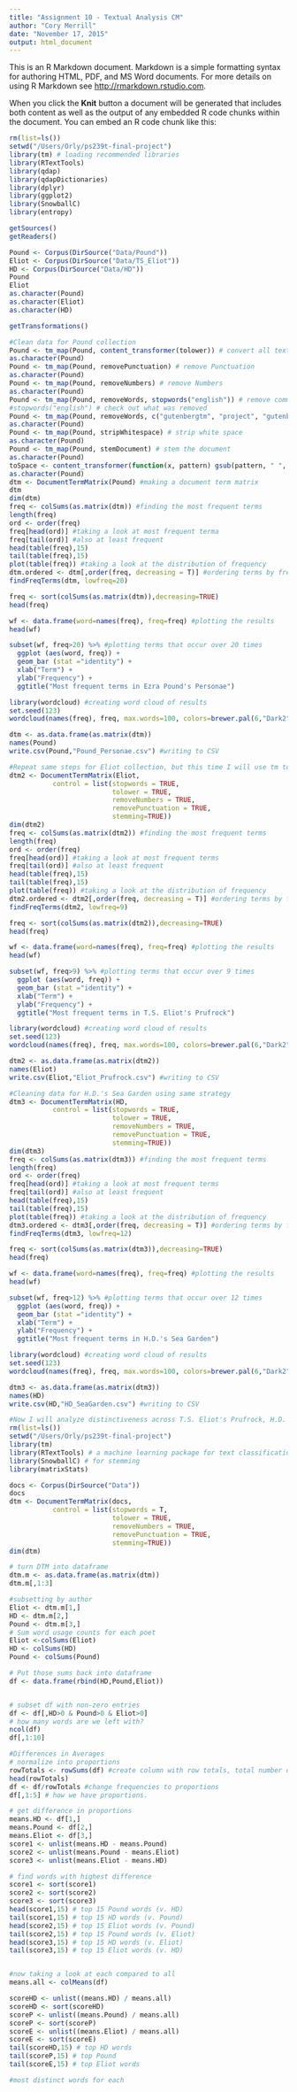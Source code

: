 ```yaml
---
title: "Assignment 10 - Textual Analysis CM"
author: "Cory Merrill"
date: "November 17, 2015"
output: html_document
---
```


This is an R Markdown document. Markdown is a simple formatting syntax for authoring HTML, PDF, and MS Word documents. For more details on using R Markdown see <http://rmarkdown.rstudio.com>.

When you click the **Knit** button a document will be generated that includes both content as well as the output of any embedded R code chunks within the document. You can embed an R code chunk like this:

```r
rm(list=ls())
setwd("/Users/Orly/ps239t-final-project")
library(tm) # loading recommended libraries
library(RTextTools) 
library(qdap)
library(qdapDictionaries)
library(dplyr) 
library(ggplot2) 
library(SnowballC) 
library(entropy)

getSources()
getReaders()

Pound <- Corpus(DirSource("Data/Pound"))
Eliot <- Corpus(DirSource("Data/TS_Eliot"))
HD <- Corpus(DirSource("Data/HD"))
Pound
Eliot
as.character(Pound)
as.character(Eliot)
as.character(HD)

getTransformations()

#Clean data for Pound collection
Pound <- tm_map(Pound, content_transformer(tolower)) # convert all text to lower case
as.character(Pound)
Pound <- tm_map(Pound, removePunctuation) # remove Punctuation
as.character(Pound)
Pound <- tm_map(Pound, removeNumbers) # remove Numbers
as.character(Pound)
Pound <- tm_map(Pound, removeWords, stopwords("english")) # remove common words
#stopwords("english") # check out what was removed
Pound <- tm_map(Pound, removeWords, c("gutenbergtm", "project", "gutenberg", "electron", "distribut", "foundat", "copyright", "access", "licen", "donat", "ebook", "copi", "archiv", "work")) #I removed terms that unrelated to the proper text
as.character(Pound)
Pound <- tm_map(Pound, stripWhitespace) # strip white space
as.character(Pound)
Pound <- tm_map(Pound, stemDocument) # stem the document
as.character(Pound)
toSpace <- content_transformer(function(x, pattern) gsub(pattern, " ", x))
as.character(Pound)
dtm <- DocumentTermMatrix(Pound) #making a document term matrix
dtm
dim(dtm)
freq <- colSums(as.matrix(dtm)) #finding the most frequent terms
length(freq)
ord <- order(freq)
freq[head(ord)] #taking a look at most frequent terma
freq[tail(ord)] #also at least frequent
head(table(freq),15) 
tail(table(freq),15)
plot(table(freq)) #taking a look at the distribution of frequency
dtm.ordered <- dtm[,order(freq, decreasing = T)] #ordering terms by frequency
findFreqTerms(dtm, lowfreq=20) 

freq <- sort(colSums(as.matrix(dtm)),decreasing=TRUE)
head(freq)

wf <- data.frame(word=names(freq), freq=freq) #plotting the results
head(wf)

subset(wf, freq>20) %>% #plotting terms that occur over 20 times
  ggplot (aes(word, freq)) +
  geom_bar (stat ="identity") +
  xlab("Term") + 
  ylab("Frequency") + 
  ggtitle("Most frequent terms in Ezra Pound's Personae")

library(wordcloud) #creating word cloud of results
set.seed(123)
wordcloud(names(freq), freq, max.words=100, colors=brewer.pal(6,"Dark2"))

dtm <- as.data.frame(as.matrix(dtm))
names(Pound)
write.csv(Pound,"Pound_Personae.csv") #writing to CSV

#Repeat same steps for Eliot collection, but this time I will use tm to convert collection to dtm and do all pre-processing in same move
dtm2 <- DocumentTermMatrix(Eliot,
           control = list(stopwords = TRUE,
                          tolower = TRUE,
                          removeNumbers = TRUE,
                          removePunctuation = TRUE,
                          stemming=TRUE))
dim(dtm2)
freq <- colSums(as.matrix(dtm2)) #finding the most frequent terms
length(freq)
ord <- order(freq)
freq[head(ord)] #taking a look at most frequent terms
freq[tail(ord)] #also at least frequent
head(table(freq),15) 
tail(table(freq),15)
plot(table(freq)) #taking a look at the distribution of frequency
dtm2.ordered <- dtm2[,order(freq, decreasing = T)] #ordering terms by frequency
findFreqTerms(dtm2, lowfreq=9) 

freq <- sort(colSums(as.matrix(dtm2)),decreasing=TRUE)
head(freq)

wf <- data.frame(word=names(freq), freq=freq) #plotting the results
head(wf)

subset(wf, freq>9) %>% #plotting terms that occur over 9 times
  ggplot (aes(word, freq)) +
  geom_bar (stat ="identity") +
  xlab("Term") + 
  ylab("Frequency") + 
  ggtitle("Most frequent terms in T.S. Eliot's Prufrock")

library(wordcloud) #creating word cloud of results
set.seed(123)
wordcloud(names(freq), freq, max.words=100, colors=brewer.pal(6,"Dark2"))

dtm2 <- as.data.frame(as.matrix(dtm2))
names(Eliot)
write.csv(Eliot,"Eliot_Prufrock.csv") #writing to CSV

#Cleaning data for H.D.'s Sea Garden using same strategy
dtm3 <- DocumentTermMatrix(HD,
           control = list(stopwords = TRUE,
                          tolower = TRUE,
                          removeNumbers = TRUE,
                          removePunctuation = TRUE,
                          stemming=TRUE))
dim(dtm3)
freq <- colSums(as.matrix(dtm3)) #finding the most frequent terms
length(freq)
ord <- order(freq)
freq[head(ord)] #taking a look at most frequent terms
freq[tail(ord)] #also at least frequent
head(table(freq),15) 
tail(table(freq),15)
plot(table(freq)) #taking a look at the distribution of frequency
dtm3.ordered <- dtm3[,order(freq, decreasing = T)] #ordering terms by frequency
findFreqTerms(dtm3, lowfreq=12) 

freq <- sort(colSums(as.matrix(dtm3)),decreasing=TRUE)
head(freq)

wf <- data.frame(word=names(freq), freq=freq) #plotting the results
head(wf)

subset(wf, freq>12) %>% #plotting terms that occur over 12 times
  ggplot (aes(word, freq)) +
  geom_bar (stat ="identity") +
  xlab("Term") + 
  ylab("Frequency") + 
  ggtitle("Most frequent terms in H.D.'s Sea Garden")

library(wordcloud) #creating word cloud of results
set.seed(123)
wordcloud(names(freq), freq, max.words=100, colors=brewer.pal(6,"Dark2"))

dtm3 <- as.data.frame(as.matrix(dtm3))
names(HD)
write.csv(HD,"HD_SeaGarden.csv") #writing to CSV

#Now I will analyze distinctiveness across T.S. Eliot's Prufrock, H.D.'s Sea Garden, and Ezra Pound's Personae. I will use a diadic approach to compare them, because I am more interested in the particular oppositions than one poet measured against the two as one generalized corpus.
rm(list=ls())
setwd("/Users/Orly/ps239t-final-project")
library(tm)
library(RTextTools) # a machine learning package for text classification written in R
library(SnowballC) # for stemming
library(matrixStats)

docs <- Corpus(DirSource("Data"))
docs
dtm <- DocumentTermMatrix(docs,
           control = list(stopwords = T,
                          tolower = TRUE,
                          removeNumbers = TRUE,
                          removePunctuation = TRUE,
                          stemming=TRUE))
dim(dtm)

# turn DTM into dataframe
dtm.m <- as.data.frame(as.matrix(dtm))
dtm.m[,1:3]

#subsetting by author
Eliot <- dtm.m[1,]
HD <- dtm.m[2,]
Pound <- dtm.m[3,]
# Sum word usage counts for each poet
Eliot <-colSums(Eliot)
HD <- colSums(HD)
Pound <- colSums(Pound)

# Put those sums back into dataframe
df <- data.frame(rbind(HD,Pound,Eliot))


# subset df with non-zero entries
df <- df[,HD>0 & Pound>0 & Eliot>0]
# how many words are we left with?
ncol(df)
df[,1:10]

#Differences in Averages
# normalize into proportions
rowTotals <- rowSums(df) #create column with row totals, total number of words per document
head(rowTotals)
df <- df/rowTotals #change frequencies to proportions
df[,1:5] # how we have proportions.

# get difference in proportions
means.HD <- df[1,]
means.Pound <- df[2,]
means.Eliot <- df[3,]
score1 <- unlist(means.HD - means.Pound)
score2 <- unlist(means.Pound - means.Eliot)
score3 <- unlist(means.Eliot - means.HD)

# find words with highest difference
score1 <- sort(score1)
score2 <- sort(score2)
score3 <- sort(score3)
head(score1,15) # top 15 Pound words (v. HD)
tail(score1,15) # top 15 HD words (v. Pound)
head(score2,15) # top 15 Eliot words (v. Pound)
tail(score2,15) # top 15 Pound words (v. Eliot)
head(score3,15) # top 15 HD words (v. Eliot)
tail(score3,15) # top 15 Eliot words (v. HD)


#now taking a look at each compared to all
means.all <- colMeans(df)

scoreHD <- unlist((means.HD) / means.all)
scoreHD <- sort(scoreHD)
scoreP <- unlist((means.Pound) / means.all)
scoreP <- sort(scoreP)
scoreE <- unlist((means.Eliot) / means.all)
scoreE <- sort(scoreE)
tail(scoreHD,15) # top HD words
tail(scoreP,15) # top Pound
tail(scoreE,15) # top Eliot words

#most distinct words for each


```


